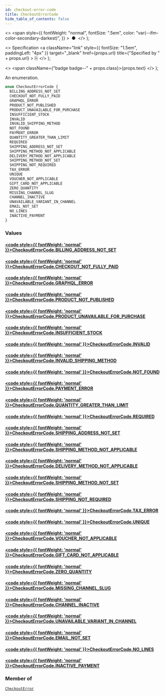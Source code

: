 ```yaml
---
id: checkout-error-code
title: CheckoutErrorCode
hide_table_of_contents: false
---
```


  <>
    <span
      style={{
        fontWeight: "normal",
        fontSize: ".5em",
        color: "var(--ifm-color-secondary-darkest)",
      }}
    >
      &nbsp;●&nbsp;
    </span>
  </>
);

  <>
    Specification
    <a
      className="link"
      style={{ fontSize: "1.5em", paddingLeft: "4px" }}
      target="\_blank"
      href={props.url}
      title={"Specified by " + props.url}
    >
      ⎘
    </a>
  </>
);

  <>
    <span className={"badge badge--" + props.class}>{props.text}</span>
  </>
);

An enumeration.

```graphql
enum CheckoutErrorCode {
  BILLING_ADDRESS_NOT_SET
  CHECKOUT_NOT_FULLY_PAID
  GRAPHQL_ERROR
  PRODUCT_NOT_PUBLISHED
  PRODUCT_UNAVAILABLE_FOR_PURCHASE
  INSUFFICIENT_STOCK
  INVALID
  INVALID_SHIPPING_METHOD
  NOT_FOUND
  PAYMENT_ERROR
  QUANTITY_GREATER_THAN_LIMIT
  REQUIRED
  SHIPPING_ADDRESS_NOT_SET
  SHIPPING_METHOD_NOT_APPLICABLE
  DELIVERY_METHOD_NOT_APPLICABLE
  SHIPPING_METHOD_NOT_SET
  SHIPPING_NOT_REQUIRED
  TAX_ERROR
  UNIQUE
  VOUCHER_NOT_APPLICABLE
  GIFT_CARD_NOT_APPLICABLE
  ZERO_QUANTITY
  MISSING_CHANNEL_SLUG
  CHANNEL_INACTIVE
  UNAVAILABLE_VARIANT_IN_CHANNEL
  EMAIL_NOT_SET
  NO_LINES
  INACTIVE_PAYMENT
}
```

### Values

#### [<code style={{ fontWeight: 'normal' }}>CheckoutErrorCode.<b>BILLING_ADDRESS_NOT_SET</b></code>](#)

>

#### [<code style={{ fontWeight: 'normal' }}>CheckoutErrorCode.<b>CHECKOUT_NOT_FULLY_PAID</b></code>](#)

>

#### [<code style={{ fontWeight: 'normal' }}>CheckoutErrorCode.<b>GRAPHQL_ERROR</b></code>](#)

>

#### [<code style={{ fontWeight: 'normal' }}>CheckoutErrorCode.<b>PRODUCT_NOT_PUBLISHED</b></code>](#)

>

#### [<code style={{ fontWeight: 'normal' }}>CheckoutErrorCode.<b>PRODUCT_UNAVAILABLE_FOR_PURCHASE</b></code>](#)

>

#### [<code style={{ fontWeight: 'normal' }}>CheckoutErrorCode.<b>INSUFFICIENT_STOCK</b></code>](#)

>

#### [<code style={{ fontWeight: 'normal' }}>CheckoutErrorCode.<b>INVALID</b></code>](#)

>

#### [<code style={{ fontWeight: 'normal' }}>CheckoutErrorCode.<b>INVALID_SHIPPING_METHOD</b></code>](#)

>

#### [<code style={{ fontWeight: 'normal' }}>CheckoutErrorCode.<b>NOT_FOUND</b></code>](#)

>

#### [<code style={{ fontWeight: 'normal' }}>CheckoutErrorCode.<b>PAYMENT_ERROR</b></code>](#)

>

#### [<code style={{ fontWeight: 'normal' }}>CheckoutErrorCode.<b>QUANTITY_GREATER_THAN_LIMIT</b></code>](#)

>

#### [<code style={{ fontWeight: 'normal' }}>CheckoutErrorCode.<b>REQUIRED</b></code>](#)

>

#### [<code style={{ fontWeight: 'normal' }}>CheckoutErrorCode.<b>SHIPPING_ADDRESS_NOT_SET</b></code>](#)

>

#### [<code style={{ fontWeight: 'normal' }}>CheckoutErrorCode.<b>SHIPPING_METHOD_NOT_APPLICABLE</b></code>](#)

>

#### [<code style={{ fontWeight: 'normal' }}>CheckoutErrorCode.<b>DELIVERY_METHOD_NOT_APPLICABLE</b></code>](#)

>

#### [<code style={{ fontWeight: 'normal' }}>CheckoutErrorCode.<b>SHIPPING_METHOD_NOT_SET</b></code>](#)

>

#### [<code style={{ fontWeight: 'normal' }}>CheckoutErrorCode.<b>SHIPPING_NOT_REQUIRED</b></code>](#)

>

#### [<code style={{ fontWeight: 'normal' }}>CheckoutErrorCode.<b>TAX_ERROR</b></code>](#)

>

#### [<code style={{ fontWeight: 'normal' }}>CheckoutErrorCode.<b>UNIQUE</b></code>](#)

>

#### [<code style={{ fontWeight: 'normal' }}>CheckoutErrorCode.<b>VOUCHER_NOT_APPLICABLE</b></code>](#)

>

#### [<code style={{ fontWeight: 'normal' }}>CheckoutErrorCode.<b>GIFT_CARD_NOT_APPLICABLE</b></code>](#)

>

#### [<code style={{ fontWeight: 'normal' }}>CheckoutErrorCode.<b>ZERO_QUANTITY</b></code>](#)

>

#### [<code style={{ fontWeight: 'normal' }}>CheckoutErrorCode.<b>MISSING_CHANNEL_SLUG</b></code>](#)

>

#### [<code style={{ fontWeight: 'normal' }}>CheckoutErrorCode.<b>CHANNEL_INACTIVE</b></code>](#)

>

#### [<code style={{ fontWeight: 'normal' }}>CheckoutErrorCode.<b>UNAVAILABLE_VARIANT_IN_CHANNEL</b></code>](#)

>

#### [<code style={{ fontWeight: 'normal' }}>CheckoutErrorCode.<b>EMAIL_NOT_SET</b></code>](#)

>

#### [<code style={{ fontWeight: 'normal' }}>CheckoutErrorCode.<b>NO_LINES</b></code>](#)

>

#### [<code style={{ fontWeight: 'normal' }}>CheckoutErrorCode.<b>INACTIVE_PAYMENT</b></code>](#)

>

### Member of

[`CheckoutError`](../../../api-reference/checkout/objects/checkout-error) <Badge class="secondary" text="object"/>
